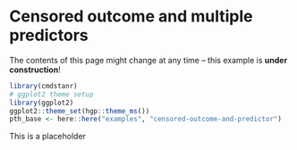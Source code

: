 # Censored outcome and multiple predictors

::: {.callout-important}
The contents of this page might change at any time -- this example is 
**under construction**!
:::

```r
library(cmdstanr)
# ggplot2 theme setup
library(ggplot2)
ggplot2::theme_set(hgp::theme_ms())
pth_base <- here::here("examples", "censored-outcome-and-predictor")
```

This is a placeholder


<!-- END OF FILE -->
